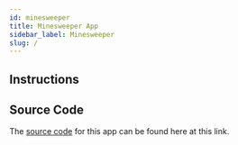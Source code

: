 ```yaml
---
id: minesweeper
title: Minesweeper App
sidebar_label: Minesweeper
slug: /
---
```



## Instructions

<App />

## Source Code

The [source code](https://github.com/SpaceKatt/spacekatt-io/tree/main/apps/minesweeper) for this app can be found here at this link.
